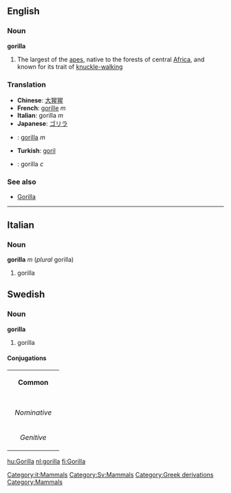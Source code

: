 ==English==
{{wikipedia}}
===Noun===
'''gorilla'''

# The largest of the [[ape]]s, native to the forests of central [[Africa]], and known for its trait of [[knuckle-walking]]

===Translation===
*'''Chinese''': [[大猩猩]]
*'''French''': [[gorille]] ''m''
*'''Italian''': gorilla ''m''
*'''Japanese''': [[ゴリラ]]
*{{no}}: [[gorilla]] ''m''
*'''Turkish''': [[goril]]
*{{sv}}: gorilla ''c''
===See also===
*[[Gorilla]]

----

==Italian==
[[Category:it:Mammals]]

===Noun===
'''gorilla''' ''m'' (''plural'' gorilla)

# gorilla

==Swedish==
===Noun===
'''gorilla'''
[[Category:Sv:Mammals]]

# gorilla

====Conjugations====
{| border=1 cellspacing=0 
| bgcolor=#FFFFF0 colspan=5 align=center | '''Common''' 
|- 
|- bgcolor=#FFFFF0 align=center 
! rowspan=2 | 
| colspan=2 width=105 | ''Singular'' 
| colspan=2 | ''Plural'' 
|- bgcolor=#FFFFF0 align=center 
| width=105 | ''Indefinite'' 
| width=105 | ''Definite'' 
| width=105 | ''Indefinite'' 
|  width=105 | ''Definite'' 
|- align=center 
| width=105 bgcolor=#FFFFF0 | ''Nominative'' 
| [[gorilla]] 
| [[gorillan]] 
| [[gorillor]] 
| [[gorillorna]] 
|- align=center 
| width=105 bgcolor=#FFFFF0 | ''Genitive'' 
| [[gorillas]] 
| [[gorillans]] 
| [[gorillors]] 
| [[gorillornas]] 
|} 

[[Category:Greek derivations]]
[[Category:Mammals]]

[[hu:Gorilla]]
[[nl:gorilla]]
[[fi:Gorilla]]